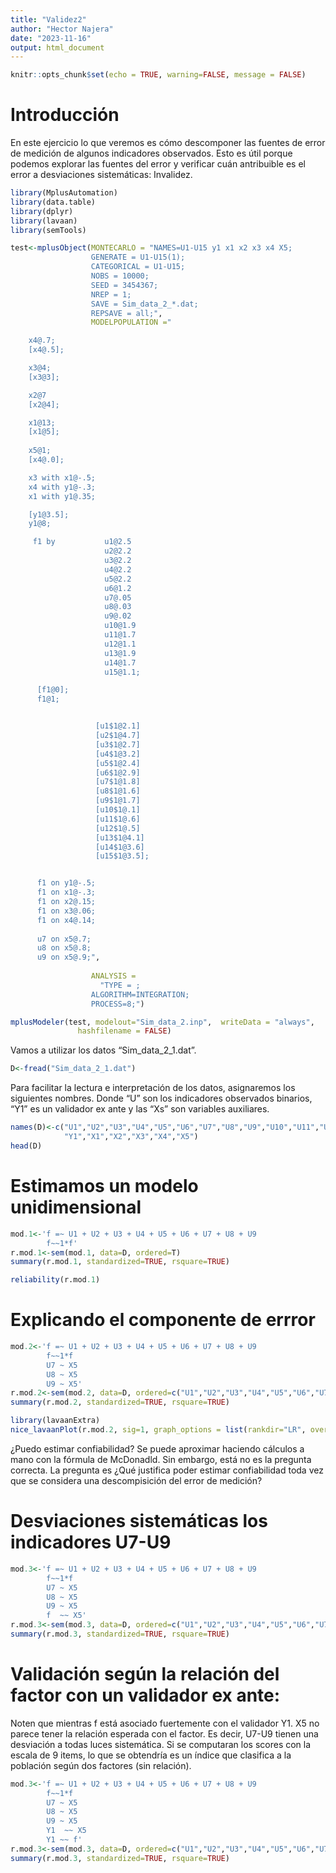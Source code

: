 ---
title: "Validez2"
author: "Hector Najera"
date: "2023-11-16"
output: html_document
---

```{r setup, include=FALSE}
knitr::opts_chunk$set(echo = TRUE, warning=FALSE, message = FALSE)
```

# Introducción

En este ejercicio lo que veremos es cómo descomponer las fuentes de error de medición de algunos indicadores observados. Esto es útil porque podemos explorar las fuentes del error y verificar cuán antribuible es el error a desviaciones sistemáticas: Invalidez. 

```{r}
library(MplusAutomation)
library(data.table)
library(dplyr)
library(lavaan)
library(semTools)
```



```{r echo=FALSE, include=FALSE, eval=FALSE}
test<-mplusObject(MONTECARLO = "NAMES=U1-U15 y1 x1 x2 x3 x4 X5; 
                  GENERATE = U1-U15(1);
                  CATEGORICAL = U1-U15;
                  NOBS = 10000;
                  SEED = 3454367;
                  NREP = 1;
                  SAVE = Sim_data_2_*.dat;
                  REPSAVE = all;", 
                  MODELPOPULATION ="

    x4@.7;
    [x4@.5];

    x3@4;
    [x3@3];

    x2@7
    [x2@4];

    x1@13;
    [x1@5];
    
    x5@1;
    [x4@.0];

    x3 with x1@-.5;
    x4 with y1@-.3;
    x1 with y1@.35;

    [y1@3.5];
    y1@8;

     f1 by           u1@2.5
                     u2@2.2
                     u3@2.2
                     u4@2.2
                     u5@2.2
                     u6@1.2
                     u7@.05
                     u8@.03
                     u9@.02
                     u10@1.9
                     u11@1.7
                     u12@1.1
                     u13@1.9
                     u14@1.7
                     u15@1.1;

      [f1@0];
      f1@1;


                   [u1$1@2.1]
                   [u2$1@4.7]
                   [u3$1@2.7]
                   [u4$1@3.2]
                   [u5$1@2.4]
                   [u6$1@2.9]
                   [u7$1@1.8]
                   [u8$1@1.6]
                   [u9$1@1.7]
                   [u10$1@.1]
                   [u11$1@.6]
                   [u12$1@.5]
                   [u13$1@4.1]
                   [u14$1@3.6]
                   [u15$1@3.5];


      f1 on y1@-.5;
      f1 on x1@-.3;
      f1 on x2@.15;
      f1 on x3@.06;
      f1 on x4@.14;
      
      u7 on x5@.7;
      u8 on x5@.8;
      u9 on x5@.9;",
    
                  ANALYSIS = 
                    "TYPE = ;
                  ALGORITHM=INTEGRATION;
                  PROCESS=8;")

mplusModeler(test, modelout="Sim_data_2.inp",  writeData = "always",
               hashfilename = FALSE)
```

Vamos a utilizar los datos "Sim_data_2_1.dat". 

```{r}
D<-fread("Sim_data_2_1.dat")
```

Para facilitar la lectura e interpretación de los datos, asignaremos los siguientes nombres. Donde "U" son los indicadores observados binarios, "Y1" es un validador ex ante y las "Xs" son variables auxiliares.

```{r}
names(D)<-c("U1","U2","U3","U4","U5","U6","U7","U8","U9","U10","U11","U12","U13","U14","U15",
            "Y1","X1","X2","X3","X4","X5")
head(D)
```

# Estimamos un modelo unidimensional

```{r}
mod.1<-'f =~ U1 + U2 + U3 + U4 + U5 + U6 + U7 + U8 + U9
        f~~1*f'
r.mod.1<-sem(mod.1, data=D, ordered=T)
summary(r.mod.1, standardized=TRUE, rsquare=TRUE)
```

```{r}
reliability(r.mod.1)
```


# Explicando el componente de errror

```{r}
mod.2<-'f =~ U1 + U2 + U3 + U4 + U5 + U6 + U7 + U8 + U9
        f~~1*f
        U7 ~ X5
        U8 ~ X5
        U9 ~ X5'
r.mod.2<-sem(mod.2, data=D, ordered=c("U1","U2","U3","U4","U5","U6","U7","U8","U9"))
summary(r.mod.2, standardized=TRUE, rsquare=TRUE)
```

```{r}
library(lavaanExtra)
nice_lavaanPlot(r.mod.2, sig=1, graph_options = list(rankdir="LR", overlap="false"),  edge_options = list(color = "red"))
```


¿Puedo estimar confiabilidad? Se puede aproximar haciendo cálculos a mano con la fórmula de McDonadld. Sin embargo, está no es la pregunta correcta. La pregunta es ¿Qué justifica poder estimar confiabilidad toda vez que se considera una descompisición del error de medición?

# Desviaciones sistemáticas los indicadores U7-U9

```{r}
mod.3<-'f =~ U1 + U2 + U3 + U4 + U5 + U6 + U7 + U8 + U9
        f~~1*f
        U7 ~ X5
        U8 ~ X5
        U9 ~ X5
        f  ~~ X5'
r.mod.3<-sem(mod.3, data=D, ordered=c("U1","U2","U3","U4","U5","U6","U7","U8","U9"))
summary(r.mod.3, standardized=TRUE, rsquare=TRUE)
```

# Validación según la relación del factor con un validador ex ante:

Noten que mientras f está asociado fuertemente con el validador Y1. X5 no parece tener la relación esperada con el factor. Es decir, U7-U9 tienen una desviación a todas luces sistemática. Si se computaran los scores con la escala de 9 items, lo que se obtendría es un índice que clasifica a la población según dos factores (sin relación). 

```{r}
mod.3<-'f =~ U1 + U2 + U3 + U4 + U5 + U6 + U7 + U8 + U9
        f~~1*f
        U7 ~ X5
        U8 ~ X5
        U9 ~ X5
        Y1  ~~ X5
        Y1 ~~ f'
r.mod.3<-sem(mod.3, data=D, ordered=c("U1","U2","U3","U4","U5","U6","U7","U8","U9"))
summary(r.mod.3, standardized=TRUE, rsquare=TRUE)
```

